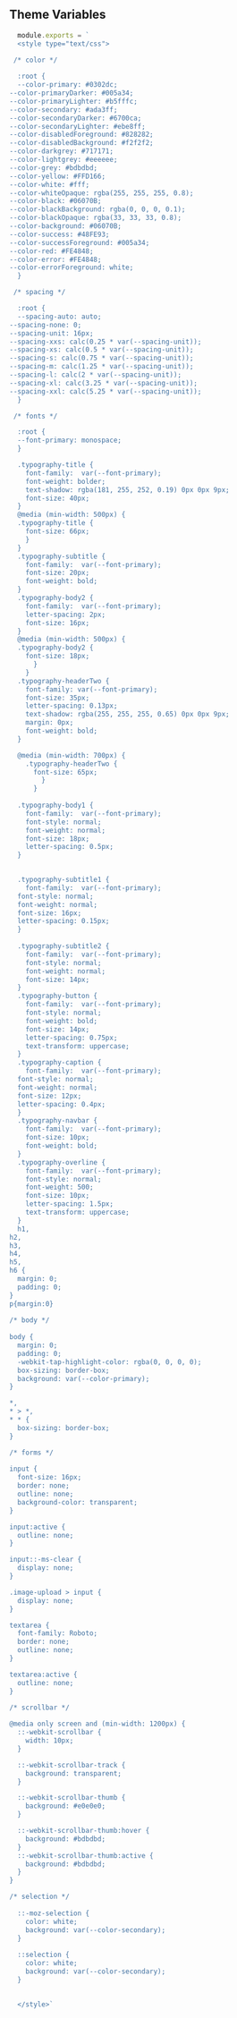 
<Meta title='Theme|Variables' />

## Theme Variables

```js
  module.exports = `
  <style type="text/css">
  
 /* color */

  :root {
  --color-primary: #0302dc;
--color-primaryDarker: #005a34;
--color-primaryLighter: #b5fffc;
--color-secondary: #ada3ff;
--color-secondaryDarker: #6700ca;
--color-secondaryLighter: #ebe8ff;
--color-disabledForeground: #828282;
--color-disabledBackground: #f2f2f2;
--color-darkgrey: #717171;
--color-lightgrey: #eeeeee;
--color-grey: #bdbdbd;
--color-yellow: #FFD166;
--color-white: #fff;
--color-whiteOpaque: rgba(255, 255, 255, 0.8);
--color-black: #06070B;
--color-blackBackground: rgba(0, 0, 0, 0.1);
--color-blackOpaque: rgba(33, 33, 33, 0.8);
--color-background: #06070B;
--color-success: #48FE93;
--color-successForeground: #005a34;
--color-red: #FE4848;
--color-error: #FE4848;
--color-errorForeground: white;
  }

 /* spacing */

  :root {
  --spacing-auto: auto;
--spacing-none: 0;
--spacing-unit: 16px;
--spacing-xxs: calc(0.25 * var(--spacing-unit));
--spacing-xs: calc(0.5 * var(--spacing-unit));
--spacing-s: calc(0.75 * var(--spacing-unit));
--spacing-m: calc(1.25 * var(--spacing-unit));
--spacing-l: calc(2 * var(--spacing-unit));
--spacing-xl: calc(3.25 * var(--spacing-unit));
--spacing-xxl: calc(5.25 * var(--spacing-unit));
  }

 /* fonts */

  :root {
  --font-primary: monospace;
  }

  .typography-title {
    font-family:  var(--font-primary);
    font-weight: bolder;
    text-shadow: rgba(181, 255, 252, 0.19) 0px 0px 9px;
    font-size: 40px;
  }
  @media (min-width: 500px) {
  .typography-title {
    font-size: 66px;
    }
  }
  .typography-subtitle {
    font-family:  var(--font-primary);
    font-size: 20px;
    font-weight: bold;
  }
  .typography-body2 {
    font-family:  var(--font-primary);
    letter-spacing: 2px;
    font-size: 16px;
  }
  @media (min-width: 500px) {
  .typography-body2 {
    font-size: 18px;
      }
    }
  .typography-headerTwo {
    font-family: var(--font-primary);
    font-size: 35px;
    letter-spacing: 0.13px;
    text-shadow: rgba(255, 255, 255, 0.65) 0px 0px 9px;
    margin: 0px;
    font-weight: bold;
  }

  @media (min-width: 700px) {
    .typography-headerTwo {
      font-size: 65px;
        }
      }
  
  .typography-body1 {
    font-family:  var(--font-primary);
    font-style: normal;
    font-weight: normal;
    font-size: 18px;
    letter-spacing: 0.5px;
  }  

  
  .typography-subtitle1 {
    font-family:  var(--font-primary);
  font-style: normal;
  font-weight: normal;
  font-size: 16px;
  letter-spacing: 0.15px;
  }
  
  .typography-subtitle2 {
    font-family:  var(--font-primary);
    font-style: normal;
    font-weight: normal;
    font-size: 14px;
  }
  .typography-button {
    font-family:  var(--font-primary);
    font-style: normal;
    font-weight: bold;
    font-size: 14px;
    letter-spacing: 0.75px;
    text-transform: uppercase;
  }
  .typography-caption {
    font-family:  var(--font-primary);
  font-style: normal;
  font-weight: normal;
  font-size: 12px;
  letter-spacing: 0.4px;
  }
  .typography-navbar {
    font-family:  var(--font-primary);
    font-size: 10px;
    font-weight: bold;
  }
  .typography-overline {
    font-family:  var(--font-primary);
    font-style: normal;
    font-weight: 500;
    font-size: 10px;
    letter-spacing: 1.5px;
    text-transform: uppercase;
  }
  h1,
h2,
h3,
h4,
h5,
h6 {
  margin: 0;
  padding: 0;
}
p{margin:0}
  
/* body */
      
body {
  margin: 0;
  padding: 0;
  -webkit-tap-highlight-color: rgba(0, 0, 0, 0);
  box-sizing: border-box;
  background: var(--color-primary);
}

*,
* > *,
* * {
  box-sizing: border-box;
}

/* forms */
      
input {
  font-size: 16px;
  border: none;
  outline: none;
  background-color: transparent;
}

input:active {
  outline: none;
}

input::-ms-clear {
  display: none;
}

.image-upload > input {
  display: none;
}

textarea {
  font-family: Roboto;
  border: none;
  outline: none;
}

textarea:active {
  outline: none;
}

/* scrollbar */
      
@media only screen and (min-width: 1200px) {
  ::-webkit-scrollbar {
    width: 10px;
  }

  ::-webkit-scrollbar-track {
    background: transparent;
  }

  ::-webkit-scrollbar-thumb {
    background: #e0e0e0;
  }

  ::-webkit-scrollbar-thumb:hover {
    background: #bdbdbd;
  }
  ::-webkit-scrollbar-thumb:active {
    background: #bdbdbd;
  }
}

/* selection */
      
  ::-moz-selection {
    color: white;
    background: var(--color-secondary);
  }
  
  ::selection {
    color: white;
    background: var(--color-secondary);
  }

 
  </style>`
```

